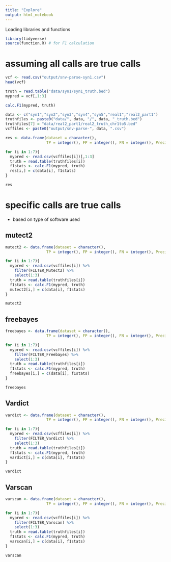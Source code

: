 ```yaml
---
title: "Explore"
output: html_notebook
---
```


Loading libraries and functions
```r
library(tidyverse)
source(function.R) # for F1 calculation
```

# assuming all calls are true calls
```r
vcf <- read.csv("output/snv-parse-syn1.csv")
head(vcf)
```

```r
truth = read.table("data/syn1/syn1_truth.bed") 
mypred = vcf[,1:3]

calc.F1(mypred, truth)
```

```r
data <- c("syn1","syn2","syn3","syn4","syn5","real1","real2_part1")
truthfiles <- paste0("data/", data, "/", data, "_truth.bed")
truthfiles[7] = "data/real2_part1/real2_truth_chr1to5.bed"
vcffiles <- paste0("output/snv-parse-", data, ".csv")

res <- data.frame(dataset = character(),
                  TP = integer(), FP = integer(), FN = integer(), Precision = numeric(), Recall = numeric(), F1 = numeric())

for (i in 1:7){
  mypred <- read.csv(vcffiles[i])[,1:3]
  truth = read.table(truthfiles[i]) 
  f1stats <- calc.F1(mypred, truth)
  res[i,] = c(data[i], f1stats)
}

res
```

# specific calls are true calls
- based on type of software used

## mutect2
```r
mutect2 <- data.frame(dataset = character(),
                  TP = integer(), FP = integer(), FN = integer(), Precision = numeric(), Recall = numeric(), F1 = numeric())

for (i in 1:7){
  mypred <- read.csv(vcffiles[i]) %>%
    filter(FILTER_Mutect2) %>%
    select(1:3)
  truth = read.table(truthfiles[i]) 
  f1stats <- calc.F1(mypred, truth)
  mutect2[i,] = c(data[i], f1stats)
}

mutect2
```

## freebayes
```r
freebayes <- data.frame(dataset = character(),
                  TP = integer(), FP = integer(), FN = integer(), Precision = numeric(), Recall = numeric(), F1 = numeric())

for (i in 1:7){
  mypred <- read.csv(vcffiles[i]) %>%
    filter(FILTER_Freebayes) %>%
    select(1:3)
  truth = read.table(truthfiles[i]) 
  f1stats <- calc.F1(mypred, truth)
  freebayes[i,] = c(data[i], f1stats)
}

freebayes
```

## Vardict
```r
vardict <- data.frame(dataset = character(),
                  TP = integer(), FP = integer(), FN = integer(), Precision = numeric(), Recall = numeric(), F1 = numeric())

for (i in 1:7){
  mypred <- read.csv(vcffiles[i]) %>%
    filter(FILTER_Vardict) %>%
    select(1:3)
  truth = read.table(truthfiles[i]) 
  f1stats <- calc.F1(mypred, truth)
  vardict[i,] = c(data[i], f1stats)
}

vardict
```

## Varscan
```r
varscan <- data.frame(dataset = character(),
                  TP = integer(), FP = integer(), FN = integer(), Precision = numeric(), Recall = numeric(), F1 = numeric())

for (i in 1:7){
  mypred <- read.csv(vcffiles[i]) %>%
    filter(FILTER_Varscan) %>%
    select(1:3)
  truth = read.table(truthfiles[i]) 
  f1stats <- calc.F1(mypred, truth)
  varscan[i,] = c(data[i], f1stats)
}

varscan
```


